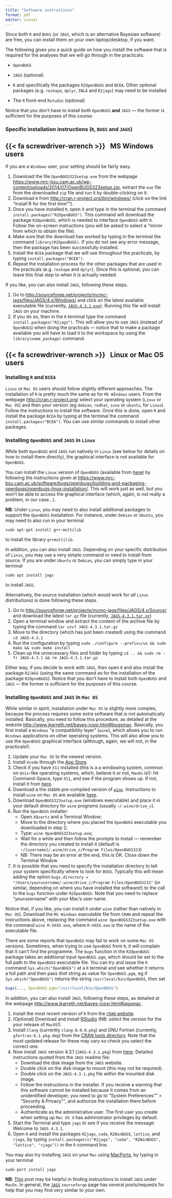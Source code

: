 ```yaml
---
title: "Software instructions"
format: pdf
editor: visual
---
```


Since both `R` and `BUGS` (or `JAGS`, which is an alternative Bayesian software) are free, you can install them on your own laptop/desktop, if you want.

The following gives you a quick guide on how you install the software that is required for the analyses that we will go through in the practicals:

- `OpenBUGS`    
- `JAGS` (optional)     
- `R` and specifically the packages `R2OpenBUGS` and `BCEA`. Other optional packages (e.g. `reshape`, `dplyr`, `INLA` and `R2jags`) may need to be installed    

- The `R` front-end `Rstudio` (optional)     

::: {.callout-tip}
Notice that you don't have to install both `OpenBUGS` **and** `JAGS` --- the former is sufficient for the purposes of this course.
:::


### Specific installation instructions (`R`, `BUGS` and `JAGS`)

::: {.callout-note icon="false" collapse="true"}
## {{< fa screwdriver-wrench >}} &nbsp; MS Windows users
If you are a `Windows` user, your setting should be fairly easy. 

1. Download the file `OpenBUGS323setup.exe` from the webpage [https://www.mrc-bsu.cam.ac.uk/wp-content/uploads/2014/07/OpenBUGS323setup.zip](https://www.mrc-bsu.cam.ac.uk/wp-content/uploads/2014/07/OpenBUGS323setup.zip), extract the `exe` file from the downloaded `zip` file and run it by double-clicking on it.    
2. Download `R` from [http://cran.r-project.org/bin/windows/](http://cran.r-project.org/bin/windows/) (click on the link "install R for the first time"").    
3. Once you have installed `R`, open it and type in the terminal the command `install.packages("R2OpenBUGS")`. This command will download the package `R2OpenBUGS`, which is needed to interface `OpenBUGS` with `R`. Follow the on-screen instructions (you will be asked to select a "mirror from which to obtain the file).    
4. Make sure that the download has worked by typing in the terminal the command `library(R2OpenBUGS)`. If you do not see any error message, then the package has been successfully installed.     
5. Install the `BCEA` package that we will use throughout the practicals, by typing `install.packages("BCEA")`.     
6. Repeat the installation process for the other packages that are used in the practicals (e.g. `reshape` and `dplyr`). Since this is optional, you can leave this final step to when it is actually needed.

If you like, you can also install `JAGS`, following these steps. 

1. Go to [http://sourceforge.net/projects/mcmc-jags/files/JAGS/4.x/Windows/](http://sourceforge.net/projects/mcmc-jags/files/JAGS/4.x/Windows/) and click on the latest available executable file (currently, [`JAGS-4.3.1.exe`](https://sourceforge.net/projects/mcmc-jags/files/JAGS/4.x/Windows/JAGS-4.3.1.exe/download)). Running this file will install `JAGS` on your machine.     
2. If you do so, then in the `R` terminal type the command `install.packages("R2jags")`. This will allow you to use `JAGS` (instead of `OpenBUGS`) when doing the practicals --- notice that to make a package available you will have to load it to the workspace by using the `library(name_package)` command.
:::

::: {.callout-note icon="false" collapse="true"}
## {{< fa screwdriver-wrench >}} &nbsp; Linux or Mac OS users 

### Installing `R` and `BCEA`
`Linux` or `Mac OS` users should follow slightly different approaches. The installation of `R` is pretty much the same as for `MS WIndows` users. From the webpage [http://cran.r-project.org/](http://cran.r-project.org/) select your operating system (`Linux` or `Mac OS`) and then your version (eg `debian`, `redhat`, `suse` or `ubuntu`, for `Linux`). Follow the instructions to install the software. Once this is done, open `R` and install the package `BCEA` by typing at the terminal the command `install.packages("BCEA")`. You can use similar commands to install other packages.

### Installing `OpenBUGS` and `JAGS` in `Linux`
While both `OpenBUGS` and `JAGS` run natively in `Linux` (see below for details on how to install them directly), the graphical interface is not available for `OpenBUGS`. 

<!--
Because we will use it for at least the first few practicals, it is advisable to install `wine`, a "compatibility layer"" that allows to run `Windows` applications from `Linux` or `Mac`. Instructions are available at [https://www.winehq.org/download/](https://www.winehq.org/download/). 

When you have installed `wine`, you can also install `OpenBUGS`, which you will be then able to access using the graphical interface, by following these steps. 
1. Go to the webpage [https://www.mrc-bsu.cam.ac.uk/wp-content/uploads/2014/07/OpenBUGS323setup.zip](https://www.mrc-bsu.cam.ac.uk/wp-content/uploads/2014/07/OpenBUGS323setup.zip), extract from the `.zip` file the windows executable file `OpenBUGS323setup.exe` and place it in your default directory for `wine` programs (usually `~/.wine/drive_c`).     
2. Run the `OpenBUGS` installer
    - Open a terminal window;
    - Move to the directory where you placed the `OpenBUGS` executable you downloaded in step 1, something like: `cd ~/.wine/drive_c`
    - Type: `wine OpenBUGS323setup.exe`;
    - Wait for a while and then follow the prompts to install --- by default, the installation folder is `~/.wine/drive_c/Program Files/OpenBUGS323`
    - NB: There may be an error at the end, this is OK. Close down the Terminal Window
3. Test `OpenBUGS` by opening a new terminal window typing the command: `wine ~/.wine/drive_c/Program Files/OpenBUGS323/OpenBUGS.exe`     
4. Download the `R2OpenBUGS` package from [http://www.openbugs.info/w/UserContributedCode](http://www.openbugs.info/w/UserContributedCode)    
5. Open `R` and install `R2OpneBUGS` by typing the command `install.packages("R2OpenBUGS")`
-->

You can install the `Linux` version of `OpenBUGS` (available from [here](https://www.mrc-bsu.cam.ac.uk/wp-content/uploads/2018/04/OpenBUGS-3.2.3.tar.gz)) by following the instructions given at [https://www.mrc-bsu.cam.ac.uk/software/bugs/openbugs/building-and-packaging-openbugs/openbugs-linux-installation/](https://www.mrc-bsu.cam.ac.uk/software/bugs/openbugs/building-and-packaging-openbugs/openbugs-linux-installation/). This will work just as well, but you won't be able to access the graphical interface (which, again, is not really a problem, in our case...). 

::: {.callout-warning}
**NB**: Under `Linux`, you may need to also install additional packages to support the `OpenBUGS` installation. For instance, under `Debian` or `Ubuntu`, you may need to also run in your terminal
```
sudo apt-get install g++-multilib
```
to install the library `g++multilib`.
:::

In addition, you can also install `JAGS`. Depending on your specific distribution of `Linux`, you may use a very simple command or need to install from source. If you are under `Ubuntu` or `Debian`, you can simply type in your terminal
```
sudo apt install jags
```
to install `JAGS`.

Alternatively, the source installation (which would work for *all* `Linux` distributions) is done following these steps.

1. Go to [http://sourceforge.net/projects/mcmc-jags/files/JAGS/4.x/Source/](http://sourceforge.net/projects/mcmc-jags/files/JAGS/4.x/Source/) and download the latest `tar.gz` file (currently, [`JAGS-4.3.1.tar.gz`](https://sourceforge.net/projects/mcmc-jags/files/JAGS/4.x/Source/JAGS-4.3.1.tar.gz/download))    
2. Open a terminal window and extract the content of the archive file by typing the command `tar xzvf JAGS-4.3.1.tar.gz`     
3. Move to the directory (which has just been created) using the command `cd JAGS-4.3.1`     
4. Run the configuration by typing `sudo ./configure --prefix=/us && sudo make && sudo make install`      
5. Clean up the unnecessary files and folder by typing `cd .. && sudo rm -fr JAGS-4.3.1 && rm JAGS-4.3.1.tar.gz`

Either way, if you decide to work with `JAGS`, then open `R` and also install the package `R2JAGS` (using the same command as for the installation of the package `R2OpneBUGS`). Notice that you don't have to install both `OpenBUGS` and `JAGS` --- the former is sufficient for the purposes of this course.

### Installing `OpenBUGS` and `JAGS` in `Mac OS`
While similar in spirit, installation under `Mac OS` is slightly more complex, because the process requires some extra software that is not automatically installed. Basically, you need to follow this procedure, as detailed at the website [http://www.jkarreth.net/bayes-icpsr.html#bugsmac](http://www.jkarreth.net/bayes-icpsr.html#bugsmac). Basically, you first install a `Windows` "a compatibility layer" (`wine`), which allows you to run `Windows` applications on other operating systems. This will also allow you to use the `OpenBUGS` graphical interface (although, again, we will not, in the practicals!).

1. Update your `Mac OS` to the newest version.     
2. Install `Xcode` through the [App Store](https://apps.apple.com/us/app/xcode/id497799835?mt=12).      
3. Check if you have `X11` installed (this is a a windowing system, common on `Unix`-like operating systems, which, believe it or not, `MaxOs` is!): hit Command-Space, type `X11`, and see if the program shows up. If not, install it from [here](http://xquartz.macosforge.org/).     
4. Download a the stable pre-compiled version of [`wine`](https://dl.winehq.org/wine-builds/macosx/download.html). Instructions to install `wine` on `Mac OS` are available [here](https://www.embird.net/sw/embird/tutorial/wine/wine.htm).  
5. Download `OpenBUGS323setup.exe` (windows executable) and place it in your default directory for `wine` programs (usually `~/.wine/drive_c`).     
6. Run the `OpenBUGS` installer:
    - Open `XQuartz` and a Terminal Window;
    - Move to the directory where you placed the `OpenBUGS` executable you downloaded in step 2;
    - Type: `wine OpenBUGS323setup.exe`;
    - Wait for a while and then follow the prompts to install --- remember the directory you created to install it (default is `~/[username]/.wine/drive_c/Program Files/OpenBUGS323`)
    - NB: There may be an error at the end, this is OK. Close down the Terminal Window
7. It is possible that you need to specify the installation directory to tell your system specifically where to look for `BUGS`. Typically this will mean adding the option `bugs.directory = "/Users/yourusername/.wine/drive_c/Program Files/OpenBUGS232"` (or similar, depending on where you have installed the software!) to the call to the `bugs` function under `R2OpenBUGS`. Note that you need to replace "yourusername" with your Mac's user name.

Notice that, if you like, you can install `R` under `wine` (rather than natively in `Mac OS`).  Download the `MS Windows` executable file from `CRAN` and repeat the instructions above, replacing the command `wine OpenBUGS323setup.exe` with the command `wine R-XXXX.exe`, where `R-XXXX.exe` is the name of the executable file.

::: {.callout-warning}
There are some reports that `OpenBUGS` may fail to work on some `Mac OS` versions. Sometimes, when trying to use `OpenBUGS` from `R`, it will complain that it can't find the programme. The `bugs` function in the `R2OpenBUGS` package takes an additional input `OpenBUGS.pgm`, which should be set to the full path to the `OpenBUGS` executable file. You can try and issue the `R` command `Sys.which("OpenBUGS")` at a `R` terminal and see whether it returns a full path and then pass *that* string as value for `OpenBUGS.pgm`, eg if `Sys.which("OpenBUGS")` returns the string `/usr/local/bin/OpenBUGS`, then set 
```r
bugs(..., OpenBUGS.pgm="/usr/local/bin/OpenBUGS")
```
:::

In addition, you can also install `JAGS`, following these steps, as detailed at the webpage [http://www.jkarreth.net/bayes-icpsr.html#jagsmac](http://www.jkarreth.net/bayes-icpsr.html#jagsmac).

1. Install the most recent version of `R` from the [`CRAN` website](https://cran.r-project.org/bin/macosx/).    
2. (Optional) Download and install [RStudio](https://rstudio.com/products/rstudio/download/#download) (NB: select the version for the your release of `MacOS`!).     
3. Install `Clang` (currently `clang-8.0.0.pkg`) and GNU Fortran (currently, `gfortran-6.1.pkg.dmg`) from the [CRAN tools directory](http://cran.r-project.org/bin/macosx/tools/). Note that the most updated release for these may vary so check you select the correct one.     
4. Now install `JAGS` version 4.3.1 (`JAGS-4.3.1.pkg`) from [here](https://sourceforge.net/projects/mcmc-jags/files/JAGS/4.x/Mac%20OS%20X/JAGS-4.3.1.pkg/download). Detailed instructions quoted from the `JAGS` readme file:
    - Download the disk image from the `JAGS` website.
    - Double click on the disk image to mount (this may not be required).
    - Double click on the `JAGS-4.3.1.pkg` file within the mounted disk image.
    - Follow the instructions in the installer. If you receive a warning that this software cannot be installed because it comes from an unidentified developer, you need to go to "System Preferences"" > "Security & Privacy"", and authorize the installation there before proceeding.
    - Authenticate as the administrative user. The first user you create when setting up `Mac OS X` has administrator privileges by default.
5. Start the Terminal and type `jags` to see if you receive the message: Welcome to `JAGS 4.3.1`.    
6. Open `R` and install the packages `R2jags`, `coda`, `R2WinBUGS`, `lattice`, and `rjags`, by typing `install.packages(c("R2jags", "coda", "R2WinBUGS", "lattice", "rjags"))` in the `R` command line.

You may also try installing `JAGS` on your `Mac` using [MacPorts](https://ports.macports.org/port/jags/), by typing in your terminal
```
sudo port install jags
```

::: {.callout-tip}
**NB**: [This](https://sourceforge.net/p/mcmc-jags/discussion/610037/thread/07e08a3605/?limit=25#1160) post may be helpful in finding instructions to install `JAGS` under `MacOs`. In general, the [`JAGS`](https://sourceforge.net/projects/mcmc-jags/) `sourceforge` page has several posts/requests for help that you may find very similar to your own.
:::
:::

